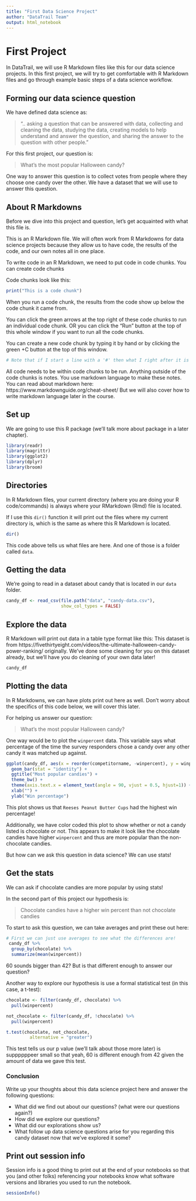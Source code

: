 ```yaml
---
title: "First Data Science Project"
author: "DataTrail Team"
output: html_notebook
---
```


# First Project

In DataTrail, we will use R Markdown files like this for our data science projects. In this first project, we will try to get comfortable with R Markdown files and go through example basic steps of a data science workflow. 

## Forming our data science question 

We have defined data science as: 

> ".. asking a question that can be answered with data, collecting and cleaning the data, studying the data, creating models to help understand and answer the question, and sharing the answer to the question with other people."

For this first project, our question is: 

> What's the most popular Halloween candy? 

One way to answer this question is to collect votes from people where they choose one candy over the other. We have a dataset that we will use to answer this question. 

## About R Markdowns

Before we dive into this project and question, let's get acquainted with what this file is. 

This is an R Markdown file. We will often work from R Markdowns for data science projects because they allow us to have code, the results of the code, and our own notes all in one place. 

To write code in an R Markdown, we need to put code in code chunks. You can create code chunks

Code chunks look like this:

```r
print("This is a code chunk")
```

When you run a code chunk, the results from the code show up below the code chunk it came from.

You can click the green arrows at the top right of these code chunks to run an individual code chunk. OR you can click the "Run" button at the top of this whole window if you want to run all the code chunks.

You can create a new code chunk by typing it by hand or by clicking the green +C button at the top of this window.

```r
# Note that if I start a line with a '#' then what I right after it is ignored by R. 
```

All code needs to be within code chunks to be run. Anything outside of the code chunks is notes. You use markdown language to make these notes.
You can read about markdown here: https://www.markdownguide.org/cheat-sheet/
But we will also cover how to write markdown language later in the course. 

## Set up 

We are going to use this R package (we'll talk more about package in a later chapter). 

```r
library(readr)
library(magrittr)
library(ggplot2)
library(dplyr)
library(broom)
```

## Directories

In R Markdown files, your current directory (where you are doing your R code/commands) is always where your RMarkdown (Rmd) file is located.

If I use this `dir()` function it will print out the files where my current directory is, which is the same as where this R Markdown is located.

```r
dir()
```

This code above tells us what files are here. And one of those is a folder called `data`.

## Getting the data 

We're going to read in a dataset about candy that is located in our `data` folder. 

```r
candy_df <- read_csv(file.path("data", "candy-data.csv"), 
                     show_col_types = FALSE)
```

## Explore the data 

R Markdown will print out data in a table type format like this: 
This dataset is from https://fivethirtyeight.com/videos/the-ultimate-halloween-candy-power-ranking/ originally. 
We've done some cleaning for you on this dataset already, but we'll have you do cleaning of your own data later!

```r
candy_df
```

## Plotting the data

In R Markdowns, we can have plots print out here as well. Don't worry about the specifics of this code below, we will cover this later. 

For helping us answer our question: 

> What's the most popular Halloween candy? 

One way would be to plot the `winpercent` data. This variable says what percentage of the time the survey responders chose a candy over any other candy it was matched up against. 

```r
ggplot(candy_df, aes(x = reorder(competitorname, -winpercent), y = winpercent, fill = chocolate)) + 
  geom_bar(stat = "identity") + 
  ggtitle("Most popular candies") + 
  theme_bw() + 
  theme(axis.text.x = element_text(angle = 90, vjust = 0.5, hjust=1)) + 
  xlab("") + 
  ylab("Win percentage")
```

This plot shows us that `Reeses Peanut Butter Cups` had the highest win percentage!

Additionally, we have color coded this plot to show whether or not a candy listed is chocolate or not. This appears to make it look like the chocolate candies have higher `winpercent` and thus are more popular than the non-chocolate candies. 

But how can we ask this question in data science? We can use stats!

## Get the stats 

We can ask if chocolate candies are more popular by using stats! 

In the second part of this project our hypothesis is: 

> Chocolate candies have a higher win percent than not chocolate candies

To start to ask this question, we can take averages and print these out here: 

```r
# First we can just use averages to see what the differences are!
 candy_df %>% 
  group_by(chocolate) %>% 
  summarize(mean(winpercent))
```

60 sounds bigger than 42? But is that different enough to answer our question? 

Another way to explore our hypothesis is use a formal statistical test (in this case, a t-test): 

```r
chocolate <- filter(candy_df, chocolate) %>% 
  pull(winpercent)

not_chocolate <- filter(candy_df, !chocolate) %>% 
  pull(winpercent)

t.test(chocolate, not_chocolate, 
         alternative = "greater")
```
This test tells us our p value (we'll talk about those more later) is suppppppeer small so that yeah, 60 is different enough from 42 given the amount of data we gave this test. 

### Conclusion 

Write up your thoughts about this data science project here and answer the following questions: 

- What did we find out about our questions? (what were our questions again?)
- How did we explore our questions? 
- What did our explorations show us? 
- What follow up data science questions arise for you regarding this candy dataset now that we've explored it some? 

## Print out session info

Session info is a good thing to print out at the end of your notebooks so that you (and other folks) referencing your notebooks know what software versions and libraries you used to run the notebook.

```r
sessionInfo()
```
